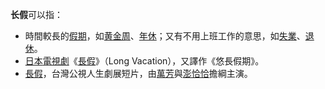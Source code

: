 '''长假'''可以指：

* 時間較長的[[假期|假期]]，如[[黄金周|黄金周]]、[[年休|年休]]；又有不用上班工作的意思，如[[失業|失業]]、[[退休|退休]]。
* [[日本|日本]][[電視劇|電視劇]]《[[長假_(電視劇)|長假]]》（Long Vacation），又譯作《悠長假期》。
* [[長假_(公視人生劇展)|長假]]，台灣公視人生劇展短片，由[[萬芳|萬芳]]與[[澎恰恰|澎恰恰]]擔綱主演。

{{disambig|CAT=二字消歧义}}